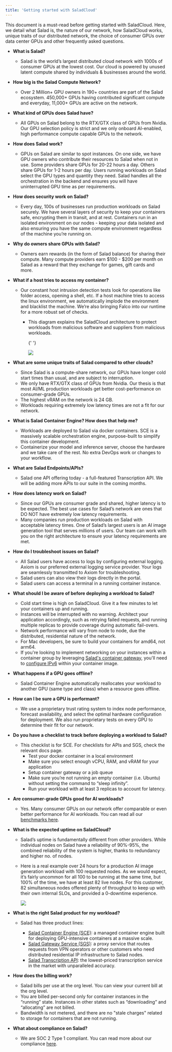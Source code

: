 ```yaml
---
title: 'Getting started with SaladCloud'
---
```


This document is a must-read before getting started with SaladCloud. Here, we detail what Salad is, the nature of our
network, how SaladCloud works, unique traits of our distributed network, the choice of consumer GPUs over data center
GPUs and other frequently asked questions.

- **What is Salad?**
  - Salad is the world’s largest distributed cloud network with 1000s of consumer GPUs at the lowest cost. Our cloud is
    powered by unused latent compute shared by individuals & businesses around the world.
- **How big is the Salad Compute Network?**
  - Over 2 Million+ GPU owners in 190+ countries are part of the Salad ecosystem. 450,000+ GPUs having contributed
    significant compute and everyday, 11,000+ GPUs are active on the network.
- **What kind of GPUs does Salad have?**
  - All GPUs on Salad belong to the RTX/GTX class of GPUs from Nvidia. Our GPU selection policy is strict and we only
    onboard AI-enabled, high performance compute capable GPUs to the network.
- **How does Salad work?**
  - GPUs on Salad are similar to spot instances. On one side, we have GPU owners who contribute their resources to Salad
    when not in use. Some providers share GPUs for 20-22 hours a day. Others share GPUs for 1-2 hours per day. Users
    running workloads on Salad select the GPU types and quantity they need. Salad handles all the orchestration in the
    backend and ensures you will have uninterrupted GPU time as per requirements.
- **How does security work on Salad?**
  - Every day, 100s of businesses run production workloads on Salad securely. We have several layers of security to keep
    your containers safe, encrypting them in transit, and at rest. Containers run in an isolated environment on our
    nodes - keeping your data isolated and also ensuring you have the same compute environment regardless of the machine
    you’re running on.
- **Why do owners share GPUs with Salad?**
  - Owners earn rewards (in the form of Salad balance) for sharing their compute. Many compute providers earn $100 -
    $200 per month on Salad as a reward that they exchange for games, gift cards and more.
- **What if a host tries to access my container?**

  - Our constant host intrusion detection tests look for operations like folder access, opening a shell, etc. If a host
    machine tries to access the linux environment, we automatically implode the environment and blacklist the machine.
    We’re also bringing Falco into our runtime for a more robust set of checks.

    - This diagram explains the SaladCloud architecture to protect workloads from malicious software and suppliers from
      malicious workloads.

      {' '}

      <img src="/products/sce/images/starting-salad1.png" />

- **What are some unique traits of Salad compared to other clouds?**
  - Since Salad is a compute-share network, our GPUs have longer cold start times than usual, and are subject to
    interruption.
  - We only have RTX/GTX class of GPUs from Nvidia. Our thesis is that most AI/ML production workloads get better
    cost-performance on consumer-grade GPUs.
  - The highest vRAM on the network is 24 GB.
  - Workloads requiring extremely low latency times are not a fit for our network.
- **What is Salad Container Engine? How does that help me?**
  - Workloads are deployed to Salad via docker containers. SCE is a massively scalable orchestration engine,
    purpose-built to simplify this container development.
  - Containerize your model and inference server, choose the hardware and we take care of the rest. No extra DevOps work
    or changes to your workflow.
- **What are Salad Endpoints/APIs?**
  - Salad one API offering today - a full-featured Transcription API. We will be adding more APIs to our suite in the
    coming months.
- **How does latency work on Salad?**
  - Since our GPUs are consumer grade and shared, higher latency is to be expected. The best use cases for Salad’s
    network are ones that DO NOT have extremely low latency requirements.
  - Many companies run production workloads on Salad with acceptable latency times. One of Salad’s largest users is an
    AI image generation tool that serves millions of users. Our team can work with you on the right architecture to
    ensure your latency requirements are met.
- **How do I troubleshoot issues on Salad?**
  - All Salad users have access to logs by configuring external logging. Axiom is our preferred external logging service
    provider. Your logs are seamlessly transmitted to Axiom for troubleshooting.
  - Salad users can also view their logs directly in the portal.
  - Salad users can access a terminal in a running container instance.
- **What should I be aware of before deploying a workload to Salad?**
  - Cold start time is high on SaladCloud. Give it a few minutes to let your containers up and running.
  - Instances will be interrupted with no warning. Architect your application accordingly, such as retrying failed
    requests, and running multiple replicas to provide coverage during automatic fail-overs.
  - Network performance will vary from node to node, due the distributed, residential nature of the network.
  - For Mac developers, be sure to build your containers for amd64, not arm64.
  - If you're looking to implement networking on your instances within a container group by leveraging
    [Salad's container gateway](https://docs.salad.com/products/sce/networking), you'll need to
    [configure IPv6](https://docs.salad.com/products/sce/gateway/enabling-ipv6) within your container image.
- **What happens if a GPU goes offline?**
  - Salad Container Engine automatically reallocates your workload to another GPU (same type and class) when a resource
    goes offline.
- **How can I be sure a GPU is performant?**
  - We use a proprietary trust rating system to index node performance, forecast availability, and select the optimal
    hardware configuration for deployment. We also run proprietary tests on every GPU to determine their fit for our
    network.
- **Do you have a checklist to track before deploying a workload to Salad?**
  - This checklist is for SCE. For checklists for APIs and SGS, check the relevant docs page.
    - Test your docker container in a local environment
    - Make sure you select enough vCPU, RAM, and vRAM for your application
    - Setup container gateway or a job queue
    - Make sure you’re not running an empty container (i.e. Ubuntu) without setting the command to “sleep infinity”.
    - Run your workload with at least 3 replicas to account for latency.
- **Are consumer-grade GPUs good for AI workloads?**
  - Yes. Many consumer GPUs on our network offer comparable or even better performance for AI workloads. You can read
    all our [benchmarks here](https://blog.salad.com/).
- **What is the expected uptime on SaladCloud?**

  - Salad’s uptime is fundamentally different from other providers. While individual nodes on Salad have a reliability
    of 90%-95%, the combined reliability of the system is higher, thanks to redundancy and higher no. of nodes.
  - Here is a real example over 24 hours for a production AI image generation workload with 100 requested nodes. As we
    would expect, it’s fairly uncommon for all 100 to be running at the same time, but 100% of the time, we have at
    least 82 live nodes. For this customer, 82 simultaneous nodes offered plenty of throughput to keep up with their own
    internal SLOs, and provided a 0-downtime experience.

    <img src="/products/sce/images/starting-salad2.png" />

- **What is the right Salad product for my workload?**

  - Salad has three product lines:

    - [Salad Container Engine (SCE)](https://docs.salad.com/products/sce/quickstart): a managed container engine built
      for deploying GPU-intensive containers at a massive scale.
    - [Salad Gateway Service (SGS)](https://docs.salad.com/gateway-service/introduction): a proxy service that routes
      requests from VPN operators or other customers who need distributed residential IP infrastructure to Salad nodes.
    - [Salad Transcription API](https://docs.salad.com/products/transcription/transcription): the lowest-priced
      transcription service in the market with unparalleled accuracy.

- **How does the billing work?**
  - Salad bills per use at the org level. You can view your current bill at the org level.
  - You are billed per-second only for container instances in the “running” state. Instances in other states such as
    “downloading” and “allocating” are not billed.
  - Bandwidth is not metered, and there are no "stale charges" related to storage for containers that are not running.
- **What about compliance on Salad?**
  - We are SOC 2 Type 1 compliant. You can read more about our compliance
    [here](https://blog.salad.com/salad-soc-2-certification/).
